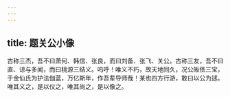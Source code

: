 ```yaml
---
---
---
```

title: 题关公小像
---

古称三杰，吾不曰萧何、韩信、张良，而曰刘备、张飞、关公。古称三友，吾不曰直、谅与多闻，而曰桃源三结义。呜呼！唯义不朽，故天地同久，况公皈依三宝，于金仙氏为护法伽蓝，万亿斯年，作吾辈导师哉！某也四方行游，敢曰以公为逑。唯其义之，是以仪之，唯其尚之，是以像之。